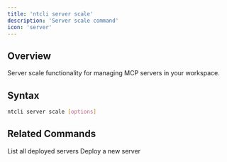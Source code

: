 ```yaml
---
title: 'ntcli server scale'
description: 'Server scale command'
icon: 'server'
---
```


## Overview

Server scale functionality for managing MCP servers in your workspace.

## Syntax

```bash
ntcli server scale [options]
```

## Related Commands

<CardGroup cols={2}>
  <Card
    title="server list"
    icon="list"
    href="/cli/commands/server/list"
  >
    List all deployed servers
  </Card>
  <Card
    title="server deploy"
    icon="rocket"
    href="/cli/commands/server/deploy"
  >
    Deploy a new server
  </Card>
</CardGroup>
